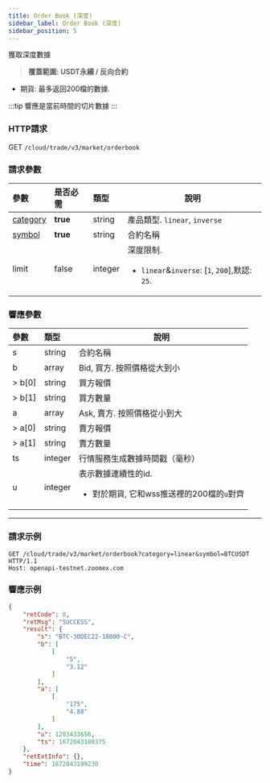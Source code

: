 ```yaml
---
title: Order Book (深度)
sidebar_label: Order Book (深度)
sidebar_position: 5
---
```


獲取深度數據
> **覆蓋範圍: USDT永續 / 反向合約**

* 期貨: 最多返回200檔的數據.

:::tip
響應是當前時間的切片數據
:::

### HTTP請求
GET `/cloud/trade/v3/market/orderbook`

### 請求參數
| 參數 | 是否必需 | 類型 | 說明|
|:----- |:-------|:-----|------ |
|[category](../enum#category) |**true** |string |產品類型. `linear`, `inverse` |
|[symbol](../enum#symbol) |**true** |string |合約名稱|
|limit |false |integer |深度限制.<ul><li>`linear`&`inverse`: [`1`, `200`],默認: `25`.</li></ul>|

### 響應參數
| 參數 | 類型 | 說明|
|:----- |:-----|----- |
|s |string |合約名稱 |
|b |array |Bid, 買方. 按照價格從大到小 |
|> b[0] |string |買方報價 |
|> b[1] |string |買方數量 |
|a |array |Ask, 賣方. 按照價格從小到大 |
|> a[0] |string |賣方報價 |
|> a[1] |string |賣方數量 |
|ts |integer |行情服務生成數據時間戳（毫秒） |
|u |integer |表示數據連續性的id. <ul><li>對於期貨, 它和wss推送裡的200檔的`u`對齊</li></ul> |

---

### 請求示例

```shell
GET /cloud/trade/v3/market/orderbook?category=linear&symbol=BTCUSDT HTTP/1.1
Host: openapi-testnet.zoomex.com
```

### 響應示例

```json
{
    "retCode": 0,
    "retMsg": "SUCCESS",
    "result": {
        "s": "BTC-30DEC22-18000-C",
        "b": [
            [
                "5",
                "3.12"
            ]
        ],
        "a": [
            [
                "175",
                "4.88"
            ]
        ],
        "u": 1203433656,
        "ts": 1672043188375
    },
    "retExtInfo": {},
    "time": 1672043199230
}
```
